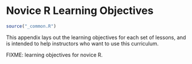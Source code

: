# Novice R Learning Objectives {#objectives}

```r
source("_common.R")
```

This appendix lays out the learning objectives for each set of lessons,
and is intended to help instructors who want to use this curriculum.

FIXME: learning objectives for novice R.
